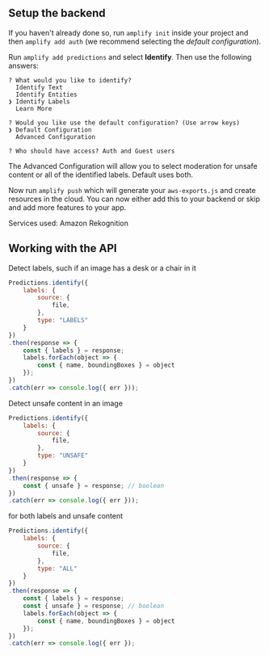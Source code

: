 ## Setup the backend

If you haven't already done so, run `amplify init` inside your project and then `amplify add auth` (we recommend selecting the *default configuration*).

Run `amplify add predictions` and select **Identify**. Then use the following answers:

```console
? What would you like to identify? 
  Identify Text 
  Identify Entities 
❯ Identify Labels 
  Learn More 

? Would you like use the default configuration? (Use arrow keys)
❯ Default Configuration 
  Advanced Configuration 

? Who should have access? Auth and Guest users
```

The Advanced Configuration will allow you to select moderation for unsafe content or all of the identified labels. Default uses both.

Now run `amplify push` which will generate your `aws-exports.js` and create resources in the cloud. You can now either add this to your backend or skip and add more features to your app.

Services used: Amazon Rekognition

## Working with the API

Detect labels, such if an image has a desk or a chair in it

```javascript
Predictions.identify({
    labels: {
        source: {
            file,
        },
        type: "LABELS"
    }
})
.then(response => {
    const { labels } = response;
    labels.forEach(object => {
        const { name, boundingBoxes } = object
    });
})
.catch(err => console.log({ err }));
```

Detect unsafe content in an image

```javascript
Predictions.identify({
    labels: {
        source: {
            file,
        },
        type: "UNSAFE"
    }
})
.then(response => {
    const { unsafe } = response; // boolean 
})
.catch(err => console.log({ err }));
```

for both labels and unsafe content
```javascript
Predictions.identify({
    labels: {
        source: {
            file,
        },
        type: "ALL"
    }
})
.then(response => {
    const { labels } = response;
    const { unsafe } = response; // boolean 
    labels.forEach(object => {
        const { name, boundingBoxes } = object
    });
})
.catch(err => console.log({ err });
```
